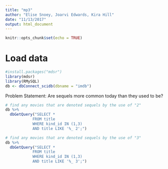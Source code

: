 ```yaml
---
title: "mp3"
author: "Elise Snoey, Joarvi Edwards, Kira Hill"
date: "11/13/2017"
output: html_document
---
```


```r
knitr::opts_chunk$set(echo = TRUE)
```

# Load data
```r
#install.packages("mdsr")
library(mdsr)
library(RMySQL)
db <- dbConnect_scidb(dbname = "imdb")
```

Problem Statement: Are sequels more common today than they used to be?

```r
# find any movies that are denoted sequels by the use of "2"
db %>%
  dbGetQuery("SELECT * 
            FROM title
            WHERE kind_id IN (1,3)
            AND title LIKE '%_ 2';")
```

```r
# find any movies that are denoted sequels by the use of "3"
db %>%
  dbGetQuery("SELECT * 
            FROM title
            WHERE kind_id IN (1,3)
            AND title LIKE '%_ 3';")

```
